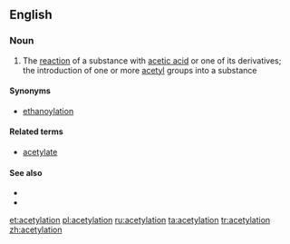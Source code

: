 ==English==

===Noun===
{{en-noun}}

# {{context|chemistry|lang=en}} The [[reaction]] of a substance with [[acetic acid]] or one of its derivatives; the introduction of one or more [[acetyl]] groups into a substance

====Synonyms====
* [[ethanoylation]]

====Related terms====
* [[acetylate]]

====See also====
* {{pedialite}}
* {{pedialite|Acetyl}}

[[et:acetylation]]
[[pl:acetylation]]
[[ru:acetylation]]
[[ta:acetylation]]
[[tr:acetylation]]
[[zh:acetylation]]